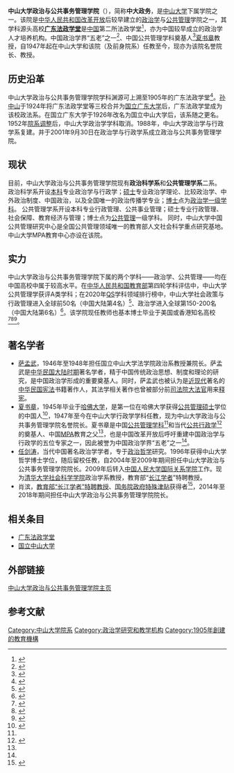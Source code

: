 {{Infobox University Department
 |名称              = 中山大学政治与公共事务管理学院
 |其他名称        = School of Government, Sun Yat-sen University
 |徽标           = [[File:SYSU_School_of_Government_logo.png|200px]]
 |徽标说明        =中山大学政治与公共事务管理学院院徽
 |图像名称        =
 |图像大小        =
 |图像说明        =
 |旧称        = 中山大学政治学与行政学系
 |隶属              = [[中山大学|中山大学]]
 |建立时间        = 1905年建立；1988年复建；2001年更名为现名
 |关闭时间        =
 |类型              =
 |院长              = 谭安奎
 |党委书记        =
 |头衔              =
 |sister_college     
 |教师              =
 |员工              =
 |学生              =
 |本科生           =
 |研究生           =
 |博士生           =
 |其他学生        =
 |地址              ={{CHN}}[[广东省|广东省]][[广州市|广州市]]
 |坐标              =
 |网址              = {{URL|http://sog.sysu.edu.cn/zh-hans}}
}}

'''中山大学政治与公共事务管理学院'''（{{lang|en|School of Government, Sun Yat-sen University}}），简称'''中大政务'''，是[[中山大学|中山大学]]下属学院之一。该院是[[中华人民共和国|中华人民共和国]][[改革开放|改革开放]]后较早建立的[[政治学|政治学]]与[[公共管理|公共管理]]学院之一，其学科源头高校'''[[广东法政学堂|广东法政学堂]]'''是[[中国|中国]]第二所法政学堂<ref>{{cite |title=法政路藏法政学堂百年记忆 |url=http://gd.ifeng.com/a/20171012/6062143_0.shtml |work=凤凰网 |accessdate=2020-11-08 |archive-date=2017-10-12 |archive-url=https://web.archive.org/web/20171012115132/http://gd.ifeng.com/a/20171012/6062143_0.shtml |dead-url=no }}</ref>，亦为中国较早成立的政治学人才培养机构。中国政治学界“五老”之一<ref name="#1">{{cite |title=中国政治学界“五老”之一徐大同逝世 享年91岁 |url=https://news.sina.com.cn/o/2019-06-09/doc-ihvhiqay4452016.shtml |work=新浪网}}</ref>、中国公共管理学科奠基人<ref name="#2">{{cite |title=百岁老教授仍在带学生 在中山大学从教70年 |url=http://www.chinanews.com/sh/2018/01-23/8430838.shtml |work=中国新闻网 |accessdate=2021-01-16 |archive-date=2018-01-25 |archive-url=https://web.archive.org/web/20180125104329/http://www.chinanews.com/sh/2018/01-23/8430838.shtml |dead-url=no }}</ref>[[夏书章|夏书章]]教授，自1947年起在中山大学和该院（及前身院系）任教至今，现亦为该院名誉院长、教授。

== 历史沿革 ==
中山大学政治与公共事务管理学院学科渊源可上溯至1905年的广东法政学堂<ref>{{cite |title=中山大学政治与公共事务管理学院简介 |url=http://sog.sysu.edu.cn/zh-hans/zh/about-school/intro |agency=中山大学政治与公共事务管理学院 |accessdate=2020-11-08 |archive-date=2019-04-26 |archive-url=https://web.archive.org/web/20190426104045/http://sog.sysu.edu.cn/zh-hans/zh/about-school/intro |dead-url=no }}</ref>。[[孙中山|孙中山]]于1924年将广东法政学堂等三校合并为[[国立广东大学|国立广东大学]]后，广东法政学堂成为该校政法系。在国立广东大学于1926年改名为国立中山大学后，该系随之更名。1952年[[院系调整|院系调整]]后，中山大学政治学学科取消。1988年，中山大学政治学与行政学系复建。并于2001年9月30日在政治学与行政学系成立政治与公共事务管理学院。

==现状==
目前，中山大学政治与公共事务管理学院现有'''政治科学系'''和'''公共管理学系'''二系。
政治科学系开设[[本科|本科]]专业政治学与行政学；[[硕士|硕士]]专业政治学理论、比较政治学、中外政治制度、中国政治，以及全国唯一的政治传播学专业；[[博士|博士]]点为[[政治学|政治学]][[一级学科|一级学科]]。
公共管理学系开设本科专业行政管理、公共事业管理；硕士专业行政管理、社会保障、教育经济与管理；博士点为[[公共管理|公共管理]]一级学科。
同时，中山大学中国公共管理研究中心是全国公共管理领域唯一的教育部人文社会科学重点研究基地。中山大学MPA教育中心亦设在该院。

==实力==
中山大学政治与公共事务管理学院下属的两个学科——政治学、公共管理——均在中国高校中属于较高水平。在[[中华人民共和国教育部|中华人民共和国教育部]]第四轮学科评估中，中山大学公共管理学获评A类学科；在2020年[[QS世界大學排名|QS]]学科领域排行榜中，中山大学社会政策与行政管理进入全球前50名（中国大陆第4名）<ref>{{cite |title=2020年QS全球大学学科排名-社会政策与行政管理 |url=https://www.qschina.cn/university-rankings/university-subject-rankings/2020/social-policy-administration |agency=QS中国}}</ref>、政治学进入全球第150-200名（中国大陆第6名）<ref>{{cite |title=2020年QS全球大学学科排名-政治学 |url=https://www.qschina.cn/university-rankings/university-subject-rankings/2020/politics |agency=QS中国}}</ref>。该学院现任教师也基本博士毕业于美国或香港知名高校<ref>{{cite |title=师资队伍-教授 |url=http://sog.sysu.edu.cn/zh-hans/zh/faculty/js |work=中山大学政治与公共事务管理学院 |accessdate=2021-01-16 |archive-date=2019-05-03 |archive-url=https://web.archive.org/web/20190503223625/http://sog.sysu.edu.cn/zh-hans/zh/faculty/js |dead-url=no }}</ref><ref>{{cite |title=师资队伍-副教授 |url=http://sog.sysu.edu.cn/zh-hans/zh/faculty/fjs |work=中山大学政治与公共事务管理学院 |accessdate=2021-01-16 |archive-date=2019-04-26 |archive-url=https://web.archive.org/web/20190426103111/http://sog.sysu.edu.cn/zh-hans/zh/faculty/fjs |dead-url=no }}</ref><ref>{{cite |title=师资队伍-讲师 |url=http://sog.sysu.edu.cn/zh-hans/zh/faculty/lecturer |work=中山大学政治与公共事务管理学院 |accessdate=2021-01-16 |archive-date=2019-04-26 |archive-url=https://web.archive.org/web/20190426113515/http://sog.sysu.edu.cn/zh-hans/zh/faculty/lecturer |dead-url=no }}</ref>。

==著名学者 ==
* [[萨孟武|萨孟武]]，1946年至1948年担任国立中山大学法学院政治系教授兼院长。萨孟武是[[中华民国大陆时期|中华民国大陆时期]]著名学者，精于中国传统政治思想、制度和理论的研究，是中国政治学形成的重要奠基人。同时，萨孟武也被认为是[[中国近代史|近现代]]著名的[[中华民国宪法|中华民国宪法]]书籍著作人，其法学相关著作也曾被部分前[[司法院大法官|司法院大法官]]用来[[释宪|释宪]]。
* [[夏书章|夏书章]]，1945年毕业于[[哈佛大学|哈佛大学]]，是第一位在哈佛大学获得[[公共管理硕士|公共管理硕士]]学位的中国人<ref name="#3">{{cite |title=中国“mpa之父”夏书章教授专访 |url=https://news.sohu.com/03/72/news145937203.shtml |work=搜狐 |accessdate=2020-11-08 |archive-date=2005-03-07 |archive-url=https://web.archive.org/web/20050307041300/http://news.sohu.com/03/72/news145937203.shtml |dead-url=no }}</ref>，1947年至今在中山大学行政学学科任教，现为中山大学政治与公共事务管理学院名誉院长。夏书章是中国[[公共管理|公共管理学科]]<ref name="#2"/>和当代[[公共行政学|公共行政学]]<ref>{{cite |title=夏书章 |url=http://www.gdskl.com.cn/xuelindetail_1651.shtml |work=广东人文社科网（广东省社会科学界联合会）}}</ref>的奠基人、中国[[公共行政碩士|MPA]]教育之父<ref name="#3"/>，也是中国改革开放后呼吁重建中国政治学与行政学的五位专家之一，因此被誉为中国政治学界“五老”之一<ref name="#1"/>。
* [[任剑涛|任剑涛]]，当代中国著名政治学学者，专于[[政治哲学|政治哲学]]研究。1996年获得中山大学哲学博士学位，随后留校任教，自2004年至2009年期间担任中山大学政治与公共事务管理学院院长。2009年后转入[[中国人民大学国际关系学院|中国人民大学国际关系学院]]工作。现为[[清华大学社会科学学院|清华大学社会科学学院]]政治学系教授，教育部“[[长江学者|长江学者]]”特聘教授。
* 肖滨，[[中华人民共和国教育部|教育部]][[长江学者奖励计划|“长江学者”]][[长江学者特聘教授列表|特聘教授]]、[[国务院政府特殊津贴|国务院政府特殊津贴]]获得者<ref>{{cite |title=肖滨 |url=http://www.gdskl.com.cn/news_2005.shtml |work=广东人文社科网（广东省社会科学界联合会）}}</ref>，2014年至2018年期间担任中山大学政治与公共事务管理学院院长。

== 相关条目 ==
*[[广东法政学堂|广东法政学堂]]
*[[国立中山大学|国立中山大学]]

== 外部链接 ==
[http://sog.sysu.edu.cn/zh-hans 中山大学政治与公共事务管理学院主页] {{Wayback|url=http://sog.sysu.edu.cn/zh-hans |date=20190426105643 }}

== 参考文献 ==
{{Reflist|30em}}

{{中山大学}}
[[Category:中山大学院系|Category:中山大学院系]]
[[Category:政治学研究和教学机构|Category:政治学研究和教学机构]]
[[Category:1905年創建的教育機構|Category:1905年創建的教育機構]]